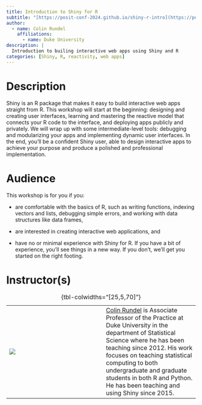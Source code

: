 ```yaml
---
title: Introduction to Shiny for R
subtitle: "[https://posit-conf-2024.github.io/shiny-r-intro](https://posit-conf-2024.github.io/shiny-r-intro/)"
author:
  - name: Colin Rundel
    affiliations:
      - name: Duke University   
description: |
  Introduction to builing interactive web apps using Shiny and R
categories: [Shiny, R, reactivity, web apps]
---
```


# Description

Shiny is an R package that makes it easy to build interactive web apps straight from R.
This workshop will start at the beginning: designing and creating user interfaces, learning and mastering the reactive model that connects your R code to the interface, and deploying apps publicly and privately.
We will wrap up with some intermediate-level tools: debugging and modularizing your apps and implementing dynamic user interfaces.
In the end, you’ll be a confident Shiny user, able to design interactive apps to achieve your purpose and produce a polished and professional implementation.

# Audience

This workshop is for you if you:

-   are comfortable with the basics of R, such as writing functions, indexing vectors and lists, debugging simple errors, and working with data structures like data frames,

-   are interested in creating interactive web applications, and

-   have no or minimal experience with Shiny for R.
    If you have a bit of experience, you’ll see things in a new way.
    If you don’t, we’ll get you started on the right footing.

# Instructor(s)

|                              |     |                                                                                                                                                                                                                                                                                                                                                           |
|-----------------------|--------------|-----------------------------------|
| ![](images/colin-rundel.png) |     | [Colin Rundel](https://rundel.github.io/) is Associate Professor of the Practice at Duke University in the department of Statistical Science where he has been teaching since 2012. His work focuses on teaching statistical computing to both undergraduate and graduate students in both R and Python. He has been teaching and using Shiny since 2015. |

: {tbl-colwidths="\[25,5,70\]"}
